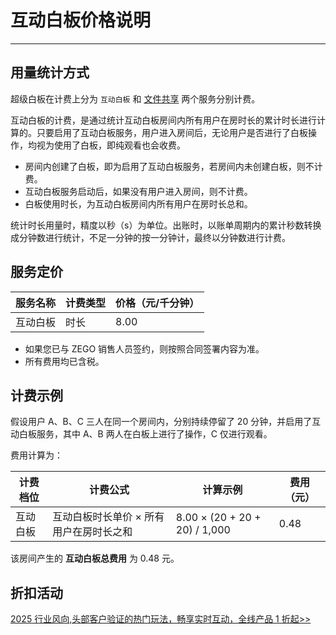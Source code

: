# 互动白板价格说明

---

## 用量统计方式

超级白板在计费上分为 `互动白板` 和 [文件共享](./Price.mdx) 两个服务分别计费。

互动白板的计费，是通过统计互动白板房间内所有用户在房时长的累计时长进行计算的。只要启用了互动白板服务，用户进入房间后，无论用户是否进行了白板操作，均视为使用了白板，即纯观看也会收费。

- 房间内创建了白板，即为启用了互动白板服务，若房间内未创建白板，则不计费。
- 互动白板服务启动后，如果没有用户进入房间，则不计费。
- 白板使用时长，为互动白板房间内所有用户在房时长总和。

<Note title="说明">

统计时长用量时，精度以秒（s）为单位。出账时，以账单周期内的累计秒数转换成分钟数进行统计，不足一分钟的按一分钟计，最终以分钟数进行计费。  
</Note>

## 服务定价

|服务名称|计费类型|价格（元/千分钟）|
|-|-|-|
|互动白板|时长 |8.00|

<Note title="说明">

- 如果您已与 ZEGO 销售人员签约，则按照合同签署内容为准。  
- 所有费用均已含税。 
</Note>


## 计费示例

假设用户 A、B、C 三人在同一个房间内，分别持续停留了 20 分钟，并启用了互动白板服务，其中 A、B 两人在白板上进行了操作，C 仅进行观看。

费用计算为：

|计费档位|计费公式|计算示例|费用（元）|
|-|-|-|-|
|互动白板|互动白板时长单价 × 所有用户在房时长之和|8.00 × (20 + 20 + 20) / 1,000 |0.48|

该房间产生的 **互动白板总费用** 为 0.48 元。

## 折扣活动

<Note title="说明">

[2025 行业风向,头部客户验证的热门玩法，畅享实时互动，全线产品 1 折起>>](https://www.zego.im/activity/2400001)
</Note>
